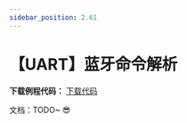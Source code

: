```yaml
---
sidebar_position: 2.61
---
```

# 【UART】蓝牙命令解析

**下载例程代码：** <a href="https://pan.baidu.com/s/1IH1MgJE1CAVYdpuWwVWYFQ?pwd=1234" class="source_download_button">下载代码</a>

文档：TODO~ 😎